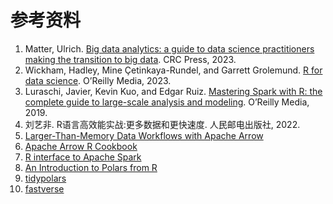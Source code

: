 # 参考资料 {.unnumbered}

(@) Matter, Ulrich. [Big data analytics: a guide to data science practitioners making the transition to big data](https://umatter.github.io/BigData/). CRC Press, 2023.
(@) Wickham, Hadley, Mine Çetinkaya-Rundel, and Garrett Grolemund. [R for data science](https://r4ds.hadley.nz/). O'Reilly Media, 2023.
(@) Luraschi, Javier, Kevin Kuo, and Edgar Ruiz. [Mastering Spark with R: the complete guide to large-scale analysis and modeling](https://therinspark.com/). O'Reilly Media, 2019.
(@) 刘艺非. R语言高效能实战:更多数据和更快速度. 人民邮电出版社, 2022.
(@) [Larger-Than-Memory Data Workflows with Apache Arrow](https://arrow-user2022.netlify.app/)
(@) [Apache Arrow R Cookbook](https://arrow.apache.org/cookbook/r/index.html)
(@) [R interface to Apache Spark](https://spark.posit.co/)
(@) [An Introduction to Polars from R](https://pola-rs.github.io/r-polars/vignettes/polars.html)
(@) [tidypolars](https://tidypolars.etiennebacher.com/)
(@) [fastverse](https://fastverse.github.io/fastverse/)